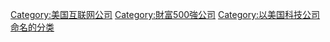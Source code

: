 {{Commons cat|Amazon.com}}
{{catmore}}

[[Category:美国互联网公司|Category:美国互联网公司]]

[[Category:財富500強公司|Category:財富500強公司]]
[[Category:以美国科技公司命名的分类|Category:以美国科技公司命名的分类]]